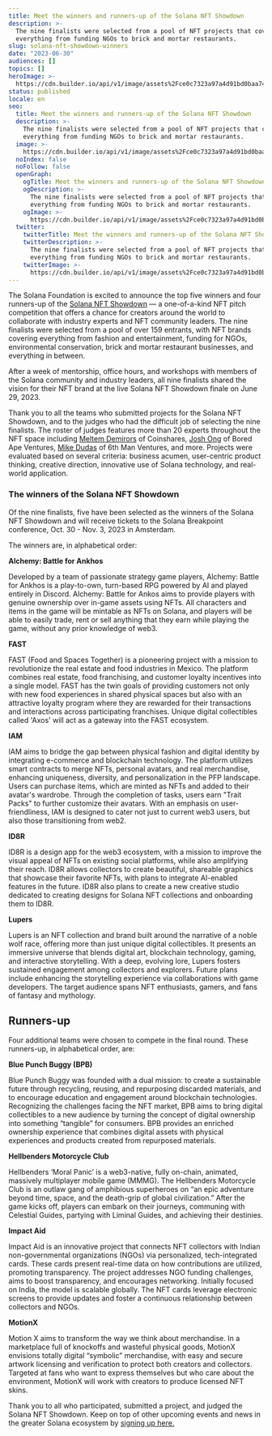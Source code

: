 ```yaml
---
title: Meet the winners and runners-up of the Solana NFT Showdown
description: >-
  The nine finalists were selected from a pool of NFT projects that covered
  everything from funding NGOs to brick and mortar restaurants.
slug: solana-nft-showdown-winners
date: "2023-06-30"
audiences: []
topics: []
heroImage: >-
  https://cdn.builder.io/api/v1/image/assets%2Fce0c7323a97a4d91bd0baa7490ec9139%2F2a3215a99be34651b4f0f2016e9ec2d4?format=webp
status: published
locale: en
seo:
  title: Meet the winners and runners-up of the Solana NFT Showdown
  description: >-
    The nine finalists were selected from a pool of NFT projects that covered
    everything from funding NGOs to brick and mortar restaurants.
  image: >-
    https://cdn.builder.io/api/v1/image/assets%2Fce0c7323a97a4d91bd0baa7490ec9139%2F2a3215a99be34651b4f0f2016e9ec2d4?format=webp
  noIndex: false
  noFollow: false
  openGraph:
    ogTitle: Meet the winners and runners-up of the Solana NFT Showdown
    ogDescription: >-
      The nine finalists were selected from a pool of NFT projects that covered
      everything from funding NGOs to brick and mortar restaurants.
    ogImage: >-
      https://cdn.builder.io/api/v1/image/assets%2Fce0c7323a97a4d91bd0baa7490ec9139%2F2a3215a99be34651b4f0f2016e9ec2d4?format=webp
  twitter:
    twitterTitle: Meet the winners and runners-up of the Solana NFT Showdown
    twitterDescription: >-
      The nine finalists were selected from a pool of NFT projects that covered
      everything from funding NGOs to brick and mortar restaurants.
    twitterImage: >-
      https://cdn.builder.io/api/v1/image/assets%2Fce0c7323a97a4d91bd0baa7490ec9139%2F2a3215a99be34651b4f0f2016e9ec2d4?format=webp
---
```


The Solana Foundation is excited to announce the top five winners and four runners-up of the [Solana NFT Showdown](https://solana.com/nftshowdown?ref=solana.ghost.io) — a one-of-a-kind NFT pitch competition that offers a chance for creators around the world to collaborate with industry experts and NFT community leaders. The nine finalists were selected from a pool of over 159 entrants, with NFT brands covering everything from fashion and entertainment, funding for NGOs, environmental conservation, brick and mortar restaurant businesses, and everything in between.

After a week of mentorship, office hours, and workshops with members of the Solana community and industry leaders, all nine finalists shared the vision for their NFT brand at the live Solana NFT Showdown finale on June 29, 2023.

<YouTube videoId="7fE-OL_xTnw" />

Thank you to all the teams who submitted projects for the Solana NFT Showdown, and to the judges who had the difficult job of selecting the nine finalists. The roster of judges features more than 20 experts throughout the NFT space including [Meltem Demirors](https://twitter.com/Melt_Dem?ref=solana.ghost.io) of Coinshares, [Josh Ong](https://twitter.com/beijingdou?ref=solana.ghost.io) of Bored Ape Ventures, [Mike Dudas](https://twitter.com/mdudas?ref=solana.ghost.io) of 6th Man Ventures, and more. Projects were evaluated based on several criteria: business acumen, user-centric product thinking, creative direction, innovative use of Solana technology, and real-world application.

### **The winners of the Solana NFT Showdown**

Of the nine finalists, five have been selected as the winners of the Solana NFT Showdown and will receive tickets to the Solana Breakpoint conference, Oct. 30 - Nov. 3, 2023 in Amsterdam.

The winners are, in alphabetical order:

**Alchemy: Battle for Ankhos**

Developed by a team of passionate strategy game players, Alchemy: Battle for Ankhos is a play-to-own, turn-based RPG powered by AI and played entirely in Discord. Alchemy: Battle for Ankos aims to provide players with genuine ownership over in-game assets using NFTs. All characters and items in the game will be mintable as NFTs on Solana, and players will be able to easily trade, rent or sell anything that they earn while playing the game, without any prior knowledge of web3.

**FAST**

FAST (Food and Spaces Together) is a pioneering project with a mission to revolutionize the real estate and food industries in Mexico. The platform combines real estate, food franchising, and customer loyalty incentives into a single model. FAST has the twin goals of providing customers not only with new food experiences in shared physical spaces but also with an attractive loyalty program where they are rewarded for their transactions and interactions across participating franchises. Unique digital collectibles called 'Axos' will act as a gateway into the FAST ecosystem.

**IAM**

IAM aims to bridge the gap between physical fashion and digital identity by integrating e-commerce and blockchain technology. The platform utilizes smart contracts to merge NFTs, personal avatars, and real merchandise, enhancing uniqueness, diversity, and personalization in the PFP landscape. Users can purchase items, which are minted as NFTs and added to their avatar's wardrobe. Through the completion of tasks, users earn "Trait Packs" to further customize their avatars. With an emphasis on user-friendliness, IAM is designed to cater not just to current web3 users, but also those transitioning from web2.

**ID8R**

ID8R is a design app for the web3 ecosystem, with a mission to improve the visual appeal of NFTs on existing social platforms, while also amplifying their reach. ID8R allows collectors to create beautiful, shareable graphics that showcase their favorite NFTs, with plans to integrate AI-enabled features in the future. ID8R also plans to create a new creative studio dedicated to creating designs for Solana NFT collections and onboarding them to ID8R.

**Lupers**

Lupers is an NFT collection and brand built around the narrative of a noble wolf race, offering more than just unique digital collectibles. It presents an immersive universe that blends digital art, blockchain technology, gaming, and interactive storytelling. With a deep, evolving lore, Lupers fosters sustained engagement among collectors and explorers. Future plans include enhancing the storytelling experience via collaborations with game developers. The target audience spans NFT enthusiasts, gamers, and fans of fantasy and mythology.

## **Runners-up**

Four additional teams were chosen to compete in the final round. These runners-up, in alphabetical order, are:

**Blue Punch Buggy (BPB)**

Blue Punch Buggy was founded with a dual mission: to create a sustainable future through recycling, reusing, and repurposing discarded materials, and to encourage education and engagement around blockchain technologies. Recognizing the challenges facing the NFT market, BPB aims to bring digital collectibles to a new audience by turning the concept of digital ownership into something “tangible” for consumers. BPB provides an enriched ownership experience that combines digital assets with physical experiences and products created from repurposed materials.

**Hellbenders Motorcycle Club**

Hellbenders ‘Moral Panic’ is a web3-native, fully on-chain, animated, massively multiplayer mobile game (MMMG). The Hellbenders Motorcycle Club is an outlaw gang of amphibious superheroes on “an epic adventure beyond time, space, and the death-grip of global civilization.” After the game kicks off, players can embark on their journeys, communing with Celestial Guides, partying with Liminal Guides, and achieving their destinies.

**Impact Aid**

Impact Aid is an innovative project that connects NFT collectors with Indian non-governmental organizations (NGOs) via personalized, tech-integrated cards. These cards present real-time data on how contributions are utilized, promoting transparency. The project addresses NGO funding challenges, aims to boost transparency, and encourages networking. Initially focused on India, the model is scalable globally. The NFT cards leverage electronic screens to provide updates and foster a continuous relationship between collectors and NGOs.

**MotionX**

Motion X aims to transform the way we think about merchandise. In a marketplace full of knockoffs and wasteful physical goods, MotionX envisions totally digital “symbolic” merchandise, with easy and secure artwork licensing and verification to protect both creators and collectors. Targeted at fans who want to express themselves but who care about the environment, MotionX will work with creators to produce licensed NFT skins.

Thank you to all who participated, submitted a project, and judged the Solana NFT Showdown. Keep on top of other upcoming events and news in the greater Solana ecosystem by [signing up here.](https://solana.com/newsletter?ref=solana.ghost.io)
